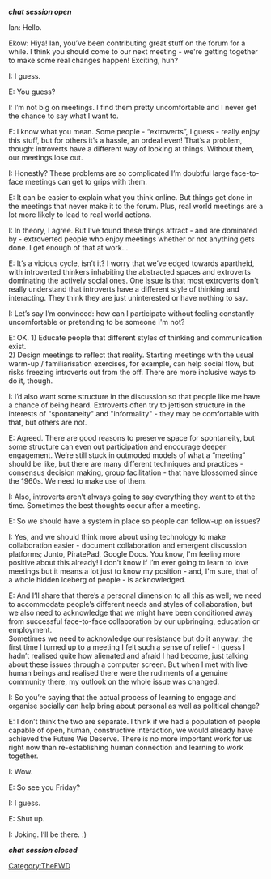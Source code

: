 {{theFWD header}}{{DISPLAYTITLE:80. Collaboration for Introverts or, How to Make Friends and Tolerate People - Steve Wheeler and Alex Fradera}}
'''''chat session open'''''

Ian: Hello.

Ekow: Hiya! Ian, you’ve been contributing great stuff on the forum for a while. I think you should come to our next meeting - we're getting together to make some real changes happen! Exciting, huh?

I: I guess.

E: You guess?

I: I’m not big on meetings. I find them pretty uncomfortable and I never get the chance to say what I want to.

E: I know what you mean. Some people - “extroverts”, I guess - really enjoy this stuff, but for others it’s a hassle, an ordeal even! That’s a problem, though: introverts have a different way of looking at things. Without them, our meetings lose out.

I: Honestly? These problems are so complicated I’m doubtful large face-to-face meetings can get to grips with them.

E: It can be easier to explain what you think online. But things get done in the meetings that never make it to the forum. Plus, real world meetings are a lot more likely to lead to real world actions. 

I: In theory, I agree. But I’ve found these things attract - and are dominated by - extroverted people who enjoy meetings whether or not anything gets done. I get enough of that at work...

E: It’s a vicious cycle, isn’t it? I worry that we’ve edged towards apartheid, with introverted thinkers inhabiting the abstracted spaces and extroverts dominating the actively social ones. One issue is that most extroverts don't really understand that introverts have a different style of thinking and interacting. They think they are just uninterested or have nothing to say. 

I: Let’s say I’m convinced: how can I participate without feeling constantly uncomfortable or pretending to be someone I'm not?

E: OK. 1) Educate people that different styles of thinking and communication exist. <br>2) Design meetings to reflect that reality. Starting meetings with the usual warm-up / familiarisation exercises, for example, can help social flow, but risks freezing introverts out from the off. There are more inclusive ways to do it, though.

I: I’d also want some structure in the discussion so that people like me have a chance of being heard. Extroverts often try to jettison structure in the interests of "spontaneity" and "informality" - they may be comfortable with that, but others are not.

E: Agreed. There are good reasons to preserve space for spontaneity, but some structure can even out participation and encourage deeper engagement. We’re still stuck in outmoded models of what a “meeting” should be like, but there are many different techniques and practices - consensus decision making, group facilitation - that have blossomed since the 1960s. We need to make use of them.

I: Also, introverts aren’t always going to say everything they want to at the time. Sometimes the best thoughts occur after a meeting.

E: So we should have a system in place so people can follow-up on issues?

I: Yes, and we should think more about using technology to make collaboration easier - document collaboration and emergent discussion platforms; Junto, PiratePad, Google Docs. You know, I'm feeling more positive about this already! I don’t know if I’m ever going to learn to love meetings but it means a lot just to know my position - and, I'm sure, that of a whole hidden iceberg of people - is acknowledged.

E: And I’ll share that there’s a personal dimension to all this as well; we need to accommodate people’s different needs and styles of collaboration, but we also need to acknowledge that we might have been conditioned away from successful face-to-face collaboration by our upbringing, education or employment. <br>Sometimes we need to acknowledge our resistance but do it anyway; the first time I turned up to a meeting I felt such a sense of relief - I guess I hadn’t realised quite how alienated and afraid I had become, just talking about these issues through a computer screen. But when I met with live human beings and realised there were the rudiments of a genuine community there, my outlook on the whole issue was changed. 

I: So you’re saying that the actual process of learning to engage and organise socially can help bring about personal as well as political change?

E: I don’t think the two are separate. I think if we had a population of people capable of open, human, constructive interaction, we would already have achieved the Future We Deserve. There is no more important work for us right now than re-establishing human connection and learning to work together.

I: Wow.

E: So see you Friday?

I: I guess.

E: Shut up.

I: Joking. I’ll be there. :)

'''''chat session closed'''''

{{TheFWD references}}

[[Category:TheFWD]]